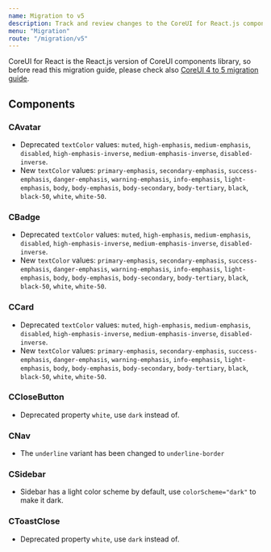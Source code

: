 ```yaml
---
name: Migration to v5
description: Track and review changes to the CoreUI for React.js components to help you migrate from v4 to v5.
menu: "Migration"
route: "/migration/v5"
---
```


CoreUI for React is the React.js version of CoreUI components library, so before read this migration guide, please check also [CoreUI 4 to 5 migration guide](https://coreui.io/docs/migration/v5/).

## Components

### CAvatar

- Deprecated `textColor` values: `muted`, `high-emphasis`, `medium-emphasis`, `disabled`, `high-emphasis-inverse`, `medium-emphasis-inverse`, `disabled-inverse`.
- New `textColor` values: `primary-emphasis`, `secondary-emphasis`, `success-emphasis`, `danger-emphasis`, `warning-emphasis`, `info-emphasis`, `light-emphasis`, `body`, `body-emphasis`, `body-secondary`, `body-tertiary`, `black`, `black-50`, `white`, `white-50`.

### CBadge

- Deprecated `textColor` values: `muted`, `high-emphasis`, `medium-emphasis`, `disabled`, `high-emphasis-inverse`, `medium-emphasis-inverse`, `disabled-inverse`.
- New `textColor` values: `primary-emphasis`, `secondary-emphasis`, `success-emphasis`, `danger-emphasis`, `warning-emphasis`, `info-emphasis`, `light-emphasis`, `body`, `body-emphasis`, `body-secondary`, `body-tertiary`, `black`, `black-50`, `white`, `white-50`.

### CCard

- Deprecated `textColor` values: `muted`, `high-emphasis`, `medium-emphasis`, `disabled`, `high-emphasis-inverse`, `medium-emphasis-inverse`, `disabled-inverse`.
- New `textColor` values: `primary-emphasis`, `secondary-emphasis`, `success-emphasis`, `danger-emphasis`, `warning-emphasis`, `info-emphasis`, `light-emphasis`, `body`, `body-emphasis`, `body-secondary`, `body-tertiary`, `black`, `black-50`, `white`, `white-50`.

### CCloseButton

- Deprecated property `white`, use `dark` instead of.

### CNav

- The `underline` variant has been changed to `underline-border`

### CSidebar

- Sidebar has a light color scheme by default, use `colorScheme="dark"` to make it dark.

### CToastClose

- Deprecated property `white`, use `dark` instead of.
